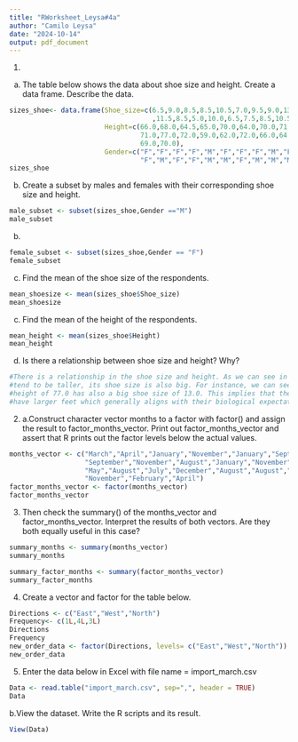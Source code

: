 ```yaml
---
title: "RWorksheet_Leysa#4a"
author: "Camilo Leysa"
date: "2024-10-14"
output: pdf_document
---
```

1.
a. The table below shows the data about shoe size and height. Create a data frame.
   Describe the data.
```r
sizes_shoe<- data.frame(Shoe_size=c(6.5,9.0,8.5,8.5,10.5,7.0,9.5,9.0,13.0,7.5,10.5,8.5,12.0,10.5,13.0
                                    ,11.5,8.5,5.0,10.0,6.5,7.5,8.5,10.5,8.5,10.5,11.0,9.0,13.0),
                        Height=c(66.0,68.0,64.5,65.0,70.0,64.0,70.0,71.0,72.0,64.0,74.5,67.0,71.0,
                                 71.0,77.0,72.0,59.0,62.0,72.0,66.0,64.0,67.0,73.0,69.0,72.0,70.0,
                                 69.0,70.0), 
                        Gender=c("F","F","F","F","M","F","F","F","M","F","M","F","M","M","M","M","F",
                                 "F","M","F","F","M","M","F","M","M","M","M"))
sizes_shoe
```
b. Create a subset by males and females with their corresponding shoe size and height.
```r
male_subset <- subset(sizes_shoe,Gender =="M")
male_subset
```
b.
```r
female_subset <- subset(sizes_shoe,Gender == "F")
female_subset
```

c. Find the mean of the shoe size of the respondents.
```r
mean_shoesize <- mean(sizes_shoe$Shoe_size)
mean_shoesize
```
c.  Find the mean of the height of the respondents. 
```r
mean_height <- mean(sizes_shoe$Height)
mean_height
```

d. Is there a relationship between shoe size and height? Why?
```r
#There is a relationship in the shoe size and height. As we can see in the table, if a person is
#tend to be taller, its shoe size is also big. For instance, we can see in the person with the
#height of 77.0 has also a big shoe size of 13.0. This implies that the taller individuals often
#have larger feet which generally aligns with their biological expectations.
```

2.
a.Construct character vector months to a factor with factor() and assign the result to factor_months_vector. Print out factor_months_vector and assert that R prints out the factor levels below the actual values.
```r
months_vector <- c("March","April","January","November","January","September","October",
                   "September","November","August","January","November","November","February",
                   "May","August","July","December","August","August","September","September",
                   "November","February","April")
factor_months_vector <- factor(months_vector)
factor_months_vector
```

3. Then check the summary() of the months_vector and factor_months_vector. Interpret the results of both vectors. Are they both equally useful in this case?

```r
summary_months <- summary(months_vector)
summary_months
```
```r
summary_factor_months <- summary(factor_months_vector)
summary_factor_months
```
4. Create a vector and factor for the table below.
```r
Directions <- c("East","West","North")
Frequency<- c(1L,4L,3L)
Directions
Frequency
new_order_data <- factor(Directions, levels= c("East","West","North"))
new_order_data
```

5. Enter the data below in Excel with file name = import_march.csv
```r
Data <- read.table("import_march.csv", sep=",", header = TRUE)
Data
```
b.View the dataset. Write the R scripts and its result.

```r
View(Data)
```







